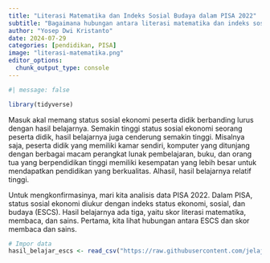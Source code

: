 ```yaml
---
title: "Literasi Matematika dan Indeks Sosial Budaya dalam PISA 2022"
subtitle: "Bagaimana hubungan antara literasi matematika dan indeks sosial budaya berdasarkan data PISA 2022?"
author: "Yosep Dwi Kristanto"
date: 2024-07-29
categories: [pendidikan, PISA]
image: "literasi-matematika.png"
editor_options: 
  chunk_output_type: console
---
```


```r
#| message: false

library(tidyverse)
```

Masuk akal memang status sosial ekonomi peserta didik berbanding lurus dengan hasil belajarnya. Semakin tinggi status sosial ekonomi seorang peserta didik, hasil belajarnya juga cenderung semakin tinggi. Misalnya saja, peserta didik yang memiliki kamar sendiri, komputer yang ditunjang dengan berbagai macam perangkat lunak pembelajaran, buku, dan orang tua yang berpendidikan tinggi memiliki kesempatan yang lebih besar untuk mendapatkan pendidikan yang berkualitas. Alhasil, hasil belajarnya relatif tinggi.

Untuk mengkonfirmasinya, mari kita analisis data PISA 2022. Dalam PISA, status sosial ekonomi diukur dengan indeks status ekonomi, sosial, dan budaya (ESCS). Hasil belajarnya ada tiga, yaitu skor literasi matematika, membaca, dan sains. Pertama, kita lihat hubungan antara ESCS dan skor membaca dan sains.

```r

# Impor data
hasil_belajar_escs <- read_csv("https://raw.githubusercontent.com/jelajahstatid/jelajahstatid.github.io/main/posts/2024-07-literasi-matematika-sosial-budaya/data/hasil_belajar_escs_csv")
```
